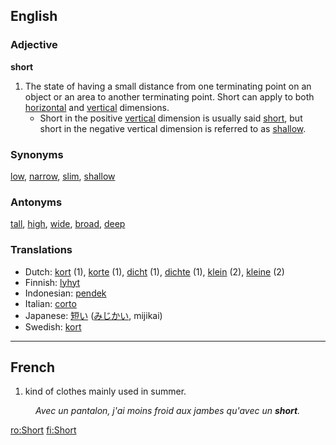 ==English==
===Adjective===
'''short'''

#The state of having a small distance from one terminating point on an object or an area to another terminating point.  Short can apply to both [[horizontal]] and [[vertical]] dimensions.
#*Short in the positive [[vertical]] dimension is usually said [[short]], but short in the negative vertical dimension is referred to as [[shallow]].

===Synonyms===
[[low]], [[narrow]], [[slim]], [[shallow]]

===Antonyms===
[[tall]], [[high]], [[wide]], [[broad]], [[deep]]

===Translations===
*Dutch: [[kort]] (1), [[korte]] (1), [[dicht]] (1), [[dichte]] (1), [[klein]] (2), [[kleine]] (2)
*Finnish: [[lyhyt]]
*Indonesian: [[pendek]]
*Italian: [[corto]]
*Japanese: [[短い]] ([[みじかい]], mijikai)
*Swedish: [[kort]]
----
==French==

# kind of clothes mainly used in summer.
: ''Avec un pantalon, j'ai moins froid aux jambes qu'avec un '''short'''.''

[[ro:Short]]
[[fi:Short]]